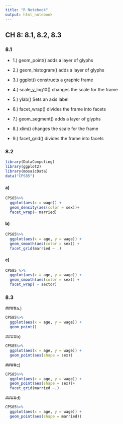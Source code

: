 ---
title: "R Notebook"
output: html_notebook
---

## CH 8: 8.1, 8.2, 8.3

### 8.1

* 1.) geom_point() adds a layer of glyphs

* 2.) geom_histogram() adds a layer of glyphs

* 3.) ggplot() constructs a graphic frame

* 4.) scale_y_log10() changes the scale for the frame

* 5.) ylab() Sets an axis label

* 6.) facet_wrap() divides the frame into facets

* 7.) geom_segment() adds a layer of glyphs

* 8.) xlim() changes the scale for the frame

* 9.) facet_grid() divides the frame into facets



### 8.2
```{r}
library(DataComputing)
library(ggplot2)
library(mosaicData)
data("CPS85")
```
#### a)
```{r}
CPS85%>%
  ggplot(aes(x = wage)) +
  geom_density(aes(color = sex))+
  facet_wrap(~ married)
```

#### b)
```{r}
CPS85%>%
  ggplot(aes(x = age, y = wage)) +
  geom_smooth(aes(color = sex)) +
  facet_grid(married ~ .)
```

#### c)
```{r}
CPS85 %>%
  ggplot(aes(x = age, y = wage)) +
  geom_smooth(aes(color = sex)) +
  facet_wrap( ~ sector)
```



### 8.3

####a.)
```{r}
CPS85%>%
  ggplot(aes(x = age, y = wage)) +
  geom_point()
```

####b)
```{r}
CPS85%>%
  ggplot(aes(x = age, y = wage)) +
  geom_point(aes(shape = sex))
```

####c)
```{r}
CPS85%>%
  ggplot(aes(x = age, y = wage)) +
  geom_point(aes(shape = sex))+
  facet_grid(married ~.)
```

####d)
```{r}
CPS85%>%
  ggplot(aes(x = age, y = wage)) +
  geom_point(aes(shape = married))
```

